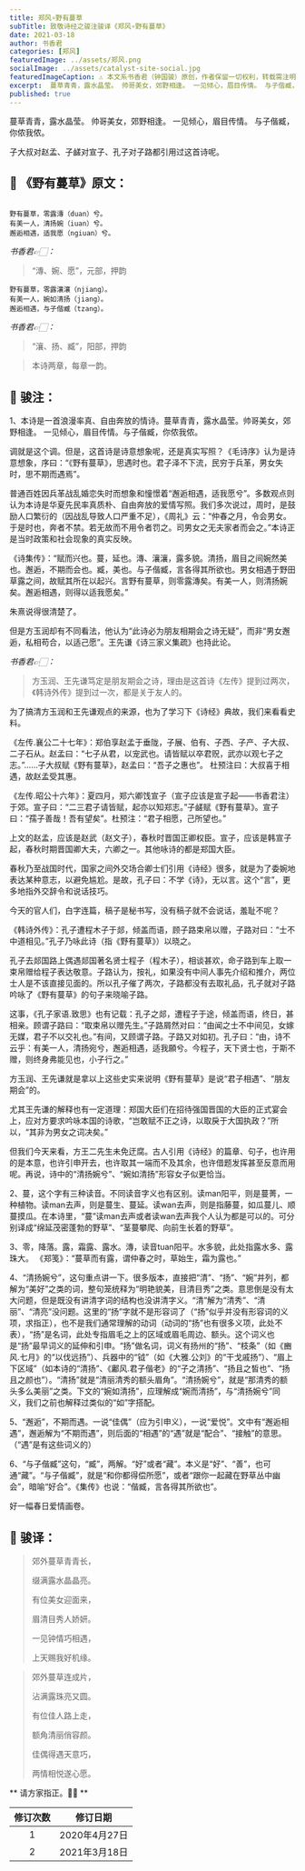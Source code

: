 ```yaml
---
title: 郑风∘野有蔓草
subTitle: 致敬诗经之骏注骏译《郑风∘野有蔓草》 
date: 2021-03-18 
author: 书香君
categories: [郑风]
featuredImage: ../assets/郑风.png
socialImage: ../assets/catalyst-site-social.jpg
featuredImageCaption: ⚠️️ 本文系书香君（钟国骏）原创，作者保留一切权利，转载需注明出处。
excerpt:  蔓草青青，露水晶莹。 帅哥美女，郊野相逢。 一见倾心，眉目传情。 与子偕臧，你侬我侬。  子大叔对赵孟、子鹾对宣子、孔子对子路都引用过这首诗呢。   
published: true
---
```


蔓草青青，露水晶莹。
帅哥美女，郊野相逢。
一见倾心，眉目传情。
与子偕臧，你侬我侬。

子大叔对赵孟、子鹾对宣子、孔子对子路都引用过这首诗呢。

## 🌼 《野有蔓草》原文：
```

野有蔓草，零露漙（duan）兮。
有美一人，清扬婉（iuan）兮。
邂逅相遇，适我愿（ngiuan）兮。

```
*书香君👉🏻：* 

> “漙、婉、愿”，元部，押韵

```
野有蔓草，零露瀼瀼（njiang）。
有美一人，婉如清扬（jiang）。
邂逅相遇，与子偕臧（tzang）。

```
*书香君👉🏻：* 

> “瀼、扬、臧”，阳部，押韵

> 本诗两章，每章一韵。

## 🍁️ 骏注：

1、本诗是一首浪漫率真、自由奔放的情诗。蔓草青青，露水晶莹。帅哥美女，郊野相逢。
一见倾心，眉目传情。与子偕臧，你侬我侬。

调就是这个调。但是，这首诗是诗意想象呢，还是真实写照？《毛诗序》认为是诗意想象，序曰：“《野有蔓草》，思遇时也。君子泽不下流，民穷于兵革，男女失时，思不期而遇焉”。

普通百姓因兵革战乱婚恋失时而想象和憧憬着“邂逅相遇，适我愿兮”。多数观点则认为本诗是华夏先民率真质朴、自由奔放的爱情写照。我们多次说过，周时，是鼓励人口繁衍的（因战乱导致人口严重不足），《周礼》云：“仲春之月，令会男女。于是时也，奔者不禁。若无故而不用令者罚之。司男女之无夫家者而会之。”本诗正是当时政策和社会现象的真实反映。

《诗集传》：“赋而兴也。蔓，延也。漙、瀼瀼，露多貌。清扬，眉目之间婉然美也。邂逅，不期而会也。臧，美也。与子偕臧，言各得其所欲也。男女相遇于野田草露之间，故赋其所在以起兴。言野有蔓草，则零露漙矣。有美一人，则清扬婉矣。邂逅相遇，则得以适我愿矣。”

朱熹说得很清楚了。

但是方玉润却有不同看法，他认为“此诗必为朋友相期会之诗无疑”，而非“男女邂逅，私相苟合，以适己愿”。王先谦《诗三家义集疏》也持此论。

*书香君👉🏻：* 

> 方玉润、王先谦笃定是朋友期会之诗，理由是这首诗《左传》提到过两次，《韩诗外传》提到过一次，都是关于友人的。

为了搞清方玉润和王先谦观点的来源，也为了学习下《诗经》典故，我们来看看史料。

《左传.襄公二十七年》：郑伯享赵孟于垂陇，子展、伯有、子西、子产、子大叔、二子石从。赵孟曰：“七子从君，以宠武也。请皆赋以卒君贶，武亦以观七子之志。”……子大叔赋《野有蔓草》，赵孟曰：“吾子之惠也”。
杜预注曰：大叔喜于相遇，故赵孟受其惠。

《左传.昭公十六年》：夏四月，郑六卿饯宣子（宣子应该是宣子起——书香君注）于郊。宣子曰：“二三君子请皆赋，起亦以知郑志。”子鹾赋《野有蔓草》。宣子曰：“孺子善哉！吾有望矣”。杜预注：“君子相愿，己所望也。”

上文的赵孟，应该是赵武（赵文子），春秋时晋国正卿权臣。宣子，应该是韩宣子起，春秋时期晋国卿大夫，六卿之一。其他咏诗的都是郑国大臣。

春秋乃至战国时代，国家之间外交场合卿士们引用《诗经》很多，就是为了委婉地表达某种意志，以避免尴尬。是故，孔子曰：不学《诗》，无以言。这个“言”，更多地指外交辞令和说话技巧。

今天的官人们，白字连篇，稿子是秘书写，没有稿子就不会说话，羞耻不呢？

《韩诗外传》：孔子遭程木子于郯，倾盖而语，顾子路束帛以赠，子路对曰：“士不中道相见。”孔子乃咏此诗（指《野有蔓草》）以晓之。

孔子去郯国路上偶遇郯国著名贤士程子（程木子），相谈甚欢，命子路到车上取一束帛赠给程子表达敬意。子路认为，按礼，如果没有中间人事先介绍和推介，两位士人是不该直接见面的。所以孔子催了两次，子路都没有去取礼品，孔子就对子路吟咏了《野有蔓草》的句子来晓喻子路。

这事，《孔子家语.致思》也有记载：孔子之郯，遭程子于途，倾盖而语，终日，甚相亲。顾谓子路曰：“取束帛以赠先生。”子路屑然对曰：“由闻之士不中间见，女嫁无媒，君子不以交礼也。”有间，又顾谓子路。子路又对如初。孔子曰：“由，诗不云乎：有美一人，清扬宛兮，邂逅相遇，适我願兮。今程子，天下贤士也，于斯不赠，则终身弗能见也，小子行之。”

方玉润、王先谦就是拿以上这些史实来说明《野有蔓草》是说“君子相遇”、“朋友期会”的。

尤其王先谦的解释也有一定道理：郑国大臣们在招待强国晋国的大臣的正式宴会上，应对方要求吟咏本国的诗歌，“岂敢赋不正之诗，以取戾于大国执政？”所以，“其非为男女之词决矣。”

但我们今天来看，方王二先生未免迂腐。古人引用《诗经》的篇章、句子，也许用的是本意，也许引申开去，也许取其一端而不及其余，也许借题发挥甚至反意而用呢。再说，诗中的“清扬婉兮”、“婉如清扬”形容女子似更恰当。

2、蔓，这个字有三种读音。不同读音字义也有区别。读man阳平，则是蔓菁，一种植物。读man去声，则是蔓生、蔓延。读wan去声，则是指藤蔓，如瓜蔓儿、顺蔓摸瓜。在本诗里，“蔓”读man去声或者读wan去声我个人认为都是可以的。可分别译成“绵延茂密蓬勃的野草”、“茎蔓攀爬、向前生长着的野草”。

3、零，降落。露，霜露、露水。漙，读音tuan阳平。水多貌，此处指露水多、露珠大。
《郑笺》：“蔓草而有露，谓仲春之时，草始生，霜为露也。”

4、“清扬婉兮”，这句重点讲一下。很多版本，直接把“清”、“扬”、“婉”并列，都解为“美好”之类的词，整句笼统释为“明艳貌美，目清目秀”之类。意思倒是没有太大问题，但是既没有讲清字词的结构也没讲清字义。“清”解为“清秀”、“清丽”、“清亮”没问题。这里的“扬”字就不是形容词了（“扬”似乎并没有形容词的义项，求指正），也不是我们通常理解的动词（动词的“扬”也有很多义项，此处不表），“扬”是名词，此处专指眉毛之上的区域或眉毛周边、额头。这个词义也是“扬”最早词义的延伸和引申。“扬”做名词，词义有扬州的“扬”、“枝条”（如《豳风.七月》的“以伐远扬”）、兵器中的“钺”（如《大雅.公刘》的“干戈戚扬”）、“眉上下区域”（如本诗的“清扬”、《鄘风.君子偕老》的“子之清扬”、“扬且之皙也”、“扬且之颜也”）。“清扬”就是“清丽清秀的额头眉角”。“清扬婉兮”，就是“那清秀的额头多么美丽”之类。下文的“婉如清扬”，应理解成“婉而清扬”，与“清扬婉兮”同义，我们之前也解释过类似的“如”字搭配。

5、“邂逅”，不期而遇。一说“佳偶”（应为引申义），一说“爱悦”。文中有“邂逅相遇”，邂逅解为“不期而遇”，则后面的“相遇”的“遇”就是“配合”、“接触”的意思。（“遇”是有这些词义的）

6、“与子偕臧”这句，“臧”，两解。“好”或者“藏”。本义是“好”、“善”，也可通“藏”。“与子偕臧”，就是“和你都得偿所愿”，或者“跟你一起藏在野草丛中幽会”，暗喻“好合”。《集传》也说：“偕臧，言各得其所欲也”。

好一幅春日爱情画卷。

## 🍁️ 骏译：

> 郊外蔓草青青长，
> 
> 缀满露水晶晶亮。
> 
> 有位美女迎面来，
> 
> 眉清目秀人娇妍。
> 
> 一见钟情巧相遇，
> 
> 上天赐我好机缘。

> 郊外蔓草连成片，
> 
> 沾满露珠亮又圆。
> 
> 有位佳人路上走，
> 
> 额角清丽俏容颜。
> 
> 佳偶得遇天意巧，
> 
> 两情相悦遂心愿。

** 请方家指正。🙏🏻 **

| 修订次数      | 修订日期 | 
|   :----: |    :----:   | 
| 1    | 2020年4月27日       | 
| 2    | 2021年3月18日       | 
